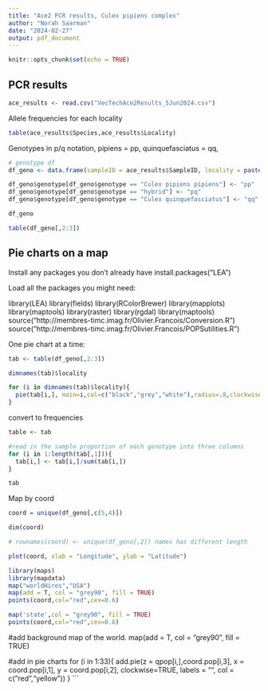 ```yaml
---
title: "Ace2 PCR results, Culex pipiens complex"
author: "Norah Saarman"
date: "2024-02-27"
output: pdf_document
---
```


```r
knitr::opts_chunk$set(echo = TRUE)
```

## PCR results

```r
ace_results <- read.csv("VecTechAce2Results_5Jun2024.csv")
```

Allele frequencies for each locality

```r
table(ace_results$Species,ace_results$Locality)
```
Genotypes in p/q notation, pipiens = pp, quinquefasciatus = qq, 

```r
# genotype df
df_geno <- data.frame(sampleID = ace_results$SampleID, locality = paste0(substr(ace_results$SampleID,1,3),"-",substr(ace_results$SampleID,4,5)), genotype = ace_results$Species, latitude = ace_results$Latitude, longitude = ace_results$Longitude)

df_geno$genotype[df_geno$genotype == "Culex pipiens pipiens"] <- "pp"
df_geno$genotype[df_geno$genotype == "hybrid"] <- "pq"
df_geno$genotype[df_geno$genotype == "Culex quinquefasciatus"] <- "qq"

df_geno

table(df_geno[,2:3])
```

## Pie charts on a map

Install any packages you don't already have
install.packages("LEA")

Load all the packages you might need:

library(LEA)
library(fields)
library(RColorBrewer)
library(mapplots)
library(maptools)
library(raster)
library(rgdal)
library(maptools)
source("http://membres-timc.imag.fr/Olivier.Francois/Conversion.R")
source("http://membres-timc.imag.fr/Olivier.Francois/POPSutilities.R")


One pie chart at a time:
```r
tab <- table(df_geno[,2:3])

dimnames(tab)$locality

for (i in dimnames(tab)$locality){
  pie(tab[i,], main=i,col=c("black","grey","white"),radius=.8,clockwise=TRUE,labels = NA)
}
```
convert to frequencies
```r
table <- tab

#read in the sample proportion of each genotype into three columns
for (i in 1:length(tab[,1])){
  tab[i,] <- tab[i,]/sum(tab[i,])
}

tab
```

Map by coord
```r
coord = unique(df_geno[,c(5,4)])

dim(coord)

# rownames(coord) <- unique(df_geno[,2]) names has different length

plot(coord, xlab = "Longitude", ylab = "Latitude")

library(maps)
library(mapdata)
map("worldHires","USA")
map(add = T, col = "grey90", fill = TRUE)
points(coord,col="red",cex=0.6)

map('state',col = "grey90", fill = TRUE)
points(coord,col="red",cex=0.6)
```


#add background map of the world.
map(add = T, col = "grey90", fill = TRUE)




#add in pie charts
for (i in 1:33){
  add.pie(z = qpop[i,],coord.pop[i,3], x = coord.pop[i,1], y = coord.pop[i,2], clockwise=TRUE, labels = "", col = c("red","yellow"))
}
```
